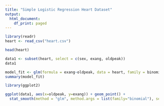---
title: "Simple Logistic Regression Heart Dataset"
output:
  html_document:
    df_print: paged
---

```{r}
library(readr)
heart <- read_csv("heart.csv")
```

```{r}
head(heart)
```

```{r}
data1 <- subset(heart, select = c(sex, exang, oldpeak))
data1
```

```{r}
model_fit <- glm(formula = exang~oldpeak, data = heart, family = binomial)
summary(model_fit)
```

```{r}
library(ggplot2)
```

```{r}
ggplot(data1, aes(x=oldpeak, y=exang)) + geom_point() + 
  stat_smooth(method = "glm", method.args = list(family="binomial"), se = FALSE)
```

